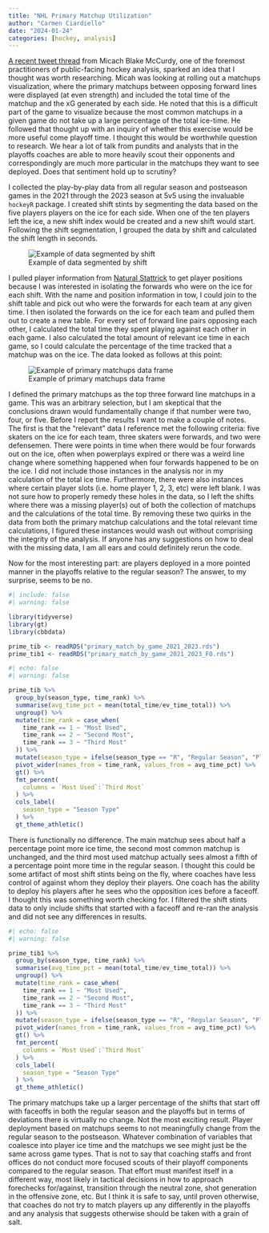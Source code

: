 ```yaml
---
title: "NHL Primary Matchup Utilization"
author: "Carmen Ciardiello"
date: "2024-01-24"
categories: [hockey, analysis]
---
```


[A recent tweet thread](https://twitter.com/IneffectiveMath/status/1747828458321850567) from Micach Blake McCurdy, one of the foremost practitioners of public-facing hockey analysis, sparked an idea that I thought was worth researching. Micah was looking at rolling out a matchups visualization, where the primary matchups between opposing forward lines were displayed (at even strength) and included the total time of the matchup and the xG generated by each side. He noted that this is a difficult part of the game to visualize because the most common matchups in a given game do not take up a large percentage of the total ice-time. He followed that thought up with an inquiry of whether this exercise would be more useful come playoff time. I thought this would be worthwhile question to research. We hear a lot of talk from pundits and analysts that in the playoffs coaches are able to more heavily scout their opponents and correspondingly are much more particular in the matchups they want to see deployed. Does that sentiment hold up to scrutiny?

I collected the play-by-play data from all regular season and postseason games in the 2021 through the 2023 season at 5v5 using the invaluable `hockeyR` package. I created shift stints by segmenting the data based on the five players players on the ice for each side. When one of the ten players left the ice, a new shift index would be created and a new shift would start. Following the shift segmentation, I grouped the data by shift and calculated the shift length in seconds.  

![Example of data segmented by shift](shift_segments_example.PNG)

I pulled player information from [Natural Stattrick](https://www.naturalstattrick.com/) to get player positions because I was interested in isolating the forwards who were on the ice for each shift. With the name and position information in tow, I could join to the shift table and pick out who were the forwards for each team at any given time. I then isolated the forwards on the ice for each team and pulled them out to create a new table. For every set of forward line pairs opposing each other, I calculated the total time they spent playing against each other in each game. I also calculated the total amount of relevant ice time in each game, so I could calculate the percentage of the time tracked that a matchup was on the ice. The data looked as follows at this point: 

![Example of primary matchups data frame](primary_matchups_ex.PNG)

I defined the primary matchups as the top three forward line matchups in a game. This was an arbitrary selection, but I am skeptical that the conclusions drawn would fundamentally change if that number were two, four, or five. Before I report the results I want to make a couple of notes. The first is that the "relevant" data I reference met the following criteria: five skaters on the ice for each team, three skaters were forwards, and two were defensemen. There were points in time when there would be four forwards out on the ice, often when powerplays expired or there was a weird line change where something happened when four forwards happened to be on the ice. I did not include those instances in the analysis nor in my calculation of the total ice time. Furthermore, there were also instances where certain player slots (i.e. home player 1, 2, 3, etc) were left blank. I was not sure how to properly remedy these holes in the data, so I left the shifts where there was a missing player(s) out of both the collection of matchups and the calculations of the total time. By removing these two quirks in the data from both the primary matchup calculations and the total relevant time calculations, I figured these instances would wash out without comprising the integrity of the analysis. If anyone has any suggestions on how to deal with the missing data, I am all ears and could definitely rerun the code.  

Now for the most interesting part: are players deployed in a more pointed manner in the playoffs relative to the regular season? The answer, to my surprise, seems to be no. 

```r
#| include: false
#| warning: false

library(tidyverse)
library(gt) 
library(cbbdata)

prime_tib <- readRDS("primary_match_by_game_2021_2023.rds")
prime_tib1 <- readRDS("primary_match_by_game_2021_2023_FO.rds")

```

```r
#| echo: false
#| warning: false

prime_tib %>% 
  group_by(season_type, time_rank) %>% 
  summarise(avg_time_pct = mean(total_time/ev_time_total)) %>% 
  ungroup() %>%
  mutate(time_rank = case_when(
    time_rank == 1 ~ "Most Used", 
    time_rank == 2 ~ "Second Most",
    time_rank == 3 ~ "Third Most"
  )) %>%
  mutate(season_type = ifelse(season_type == "R", "Regular Season", "Playoffs")) %>% 
  pivot_wider(names_from = time_rank, values_from = avg_time_pct) %>% 
  gt() %>% 
  fmt_percent(
    columns = `Most Used`:`Third Most`
  ) %>% 
  cols_label(
    season_type = "Season Type"
  ) %>% 
  gt_theme_athletic()

```

There is functionally no difference. The main matchup sees about half a percentage point more ice time, the second most common matchup is unchanged, and the third most used matchup actually sees almost a fifth of a percentage point more time in the regular season. I thought this could be some artifact of most shift stints being on the fly, where coaches have less control of against whom they deploy their players. One coach has the ability to deploy his players after he sees who the opposition ices before a faceoff. I thought this was something worth checking for. I filtered the shift stints data to only include shifts that started with a faceoff and re-ran the analysis and did not see any differences in results. 

```r
#| echo: false
#| warning: false

prime_tib1 %>% 
  group_by(season_type, time_rank) %>% 
  summarise(avg_time_pct = mean(total_time/ev_time_total)) %>% 
  ungroup() %>%
  mutate(time_rank = case_when(
    time_rank == 1 ~ "Most Used", 
    time_rank == 2 ~ "Second Most",
    time_rank == 3 ~ "Third Most"
  )) %>%
  mutate(season_type = ifelse(season_type == "R", "Regular Season", "Playoffs")) %>% 
  pivot_wider(names_from = time_rank, values_from = avg_time_pct) %>% 
  gt() %>% 
  fmt_percent(
    columns = `Most Used`:`Third Most`
  ) %>% 
  cols_label(
    season_type = "Season Type"
  ) %>% 
  gt_theme_athletic()

```

The primary matchups take up a larger percentage of the shifts that start off with faceoffs in both the regular season and the playoffs but in terms of deviations there is virtually no change. Not the most exciting result. Player deployment based on matchups seems to not meaningfully change from the regular season to the postseason. Whatever combination of variables that coalesce into player ice time and the matchups we see might just be the same across game types. That is not to say that coaching staffs and front offices do not conduct more focused scouts of their playoff components compared to the regular season. That effort must manifest itself in a different way, most likely in tactical decisions in how to approach forechecks for/against, transition through the neutral zone, shot generation in the offensive zone, etc. But I think it is safe to say, until proven otherwise, that coaches do not try to match players up any differently in the playoffs and any analysis that suggests otherwise should be taken with a grain of salt. 
